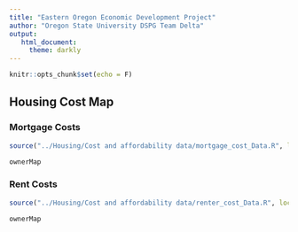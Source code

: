 ```yaml
---
title: "Eastern Oregon Economic Development Project"
author: "Oregon State University DSPG Team Delta"
output: 
   html_document: 
     theme: darkly
---
```


```r
knitr::opts_chunk$set(echo = F)
```

## Housing Cost Map {.tabset}

### Mortgage Costs
```r
source("../Housing/Cost and affordability data/mortgage_cost_Data.R", local = knitr::knit_global())

```

```r
ownerMap

```

### Rent Costs
```r
source("../Housing/Cost and affordability data/renter_cost_Data.R", local = knitr::knit_global())

```

```r
ownerMap

```

## {-}